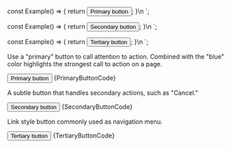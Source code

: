 
const Example() => {
	return <Button theme="primary">Primary button</Button>;
}\n
`;

const Example() => {
	return <Button theme="secondary">Secondary button</Button>;
}\n
`;

const Example() => {
	return <Button theme="tertiary">Tertiary button</Button>;
}\n
`;

<Section title="Primary" contained={true} border={true} style={{ paddingRight: 0, paddingBottom: 0, paddingLeft: 0 }}>
	<p>Use a "primary" button to call attention to action. Combined with the "blue" color highlights the strongest call to action on a page.</p>
	<Preview wrapper={true}>
		<Button theme="primary">Primary button</Button>
	</Preview>
	<Snippet language="js">{PrimaryButtonCode}</Snippet>
</Section>

<Section title="Secondary" contained={true} border={true} style={{ paddingRight: 0, paddingLeft: 0 }}>
	<p>A subtle button that handles secondary actions, such as "Cancel."</p>
	<Preview wrapper={true}>
		<Button theme="secondary">Secondary button</Button>
	</Preview>
	<Snippet language="js">{SecondaryButtonCode}</Snippet>
</Section>

<Section title="Tertiary" contained={true} style={{ paddingRight: 0, paddingBottom: 0, paddingLeft: 0 }}>
	<p>Link style button commonly used as navigation menu.</p>
	<Preview wrapper={true}>
		<Button theme="tertiary">Tertiary button</Button>
	</Preview>
	<Snippet language="js">{TertiaryButtonCode}</Snippet>
</Section>
